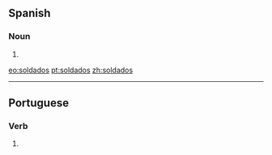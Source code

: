 ==Spanish==

===Noun===
{{head|es|noun form|g=m|g2=p}}

# {{plural of|[[soldado]]|lang=es|nocat=1}}

[[eo:soldados]]
[[pt:soldados]]
[[zh:soldados]]

----
==Portuguese==

===Verb===
{{pt-pp|soldad|soldar}}

# {{pt-verb form of|[[soldar]]|ar|past participle|masculine|plural}}

{{rfc-auto}}